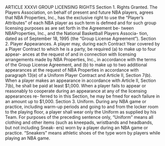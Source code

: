 ARTICLE XXXVI
                    GROUP LICENSING RIGHTS
Section 1.       Rights Granted.
         The Players Association, on behalf of present and future NBA
players, agrees that NBA Properties, Inc., has the exclusive right to use
the "Player's Attributes" of each NBA player as such term is defmed and
for such group licensing purposes as are set forth in the Agreement be-
tween NBAProperties, Inc., and the National Basketball Players Associa-
tion, dated as of September 18, 1995 (the "Group License Agreement").
Section 2. Player Appearances.
         A player may, during each Contract Year covered by a Player
Contract to which he is a party, be required (a) to make up to four appear-
ances at the request of and in connection with licensing arrangements
made by NBA Properties, Inc., in accordance with the terms of the Group
License Agreement, and (b) to make up to two additional appearances
at the request of NBA Properties in accordance with paragraph 13(e) of a
Uniform Player Contract and Article II, Section 7(b). When a player
makes an appearance in accordance with Article II, Section 7(b), he shall
be paid at least \$1,000. When a player fails to appear or reasonably to
cooperate during an appearance at any of the licensing appearances re-
ferred to in this Section, he may be fmed for each failure in an amount up
to \$1,000.
Section 3. Uniform.
          During any NBA game or practice, including warm-up periods
and going to and from the locker room to the playing floor, a player shall
wear only the Uniform as supplied by his Team. For purposes of the
preceding sentence only, "Uniform" means all clothing and other items
(such as kneepads, wristbands and headbands, but not including Sneak-
ers) worn by a player during an NBA game or practice. "Sneakers" means
athletic shoes of the type worn by players while playing an NBA game.